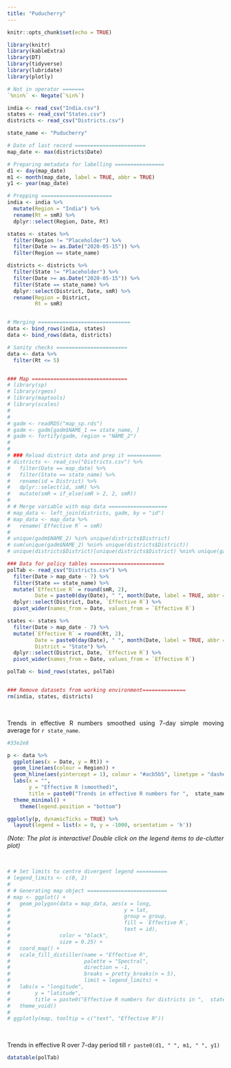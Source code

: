 ```yaml
---
title: "Puducherry"
---
```

<style>
body {
text-align: justify}
</style>

```r
knitr::opts_chunk$set(echo = TRUE)
```

```r
library(knitr)
library(kableExtra)
library(DT)
library(tidyverse)
library(lubridate)
library(plotly)

# Not in operator =======
`%nin%` <- Negate(`%in%`)
```

```r
india <- read_csv("India.csv")
states <- read_csv("States.csv")
districts <- read_csv("Districts.csv")

state_name <- "Puducherry"

# Date of last record =======================
map_date <- max(districts$Date)

# Preparing metadata for labelling ================
d1 <- day(map_date)
m1 <- month(map_date, label = TRUE, abbr = TRUE)
y1 <- year(map_date)

# Prepping =======================
india <- india %>% 
  mutate(Region = "India") %>% 
  rename(Rt = smR) %>% 
  dplyr::select(Region, Date, Rt)

states <- states %>% 
  filter(Region != "Placeholder") %>% 
  filter(Date >= as.Date("2020-05-15")) %>% 
  filter(Region == state_name)

districts <- districts %>% 
  filter(State != "Placeholder") %>% 
  filter(Date >= as.Date("2020-05-15")) %>%
  filter(State == state_name) %>% 
  dplyr::select(District, Date, smR) %>% 
  rename(Region = District,
         Rt = smR)


# Merging ==============================
data <- bind_rows(india, states)
data <- bind_rows(data, districts)

# Sanity checks =======================
data <- data %>% 
  filter(Rt <= 5)


### Map ===============================
# library(sp)
# library(rgeos)
# library(maptools)
# library(scales)
# 
# 
# gadm <- readRDS("map_sp.rds")                                        # Load map data
# gadm <- gadm[gadm$NAME_1 == state_name, ]                            # Filter SPDF for the state and its districts
# gadm <- fortify(gadm, region = "NAME_2")                             # Fortify the SPDF to tabular data frame
# 
# 
# ### Reload district data and prep it ===========
# districts <- read_csv("Districts.csv") %>% 
#   filter(Date == map_date) %>% 
#   filter(State == state_name) %>% 
#   rename(id = District) %>% 
#   dplyr::select(id, smR) %>% 
#   mutate(smR = if_else(smR > 2, 2, smR))
# 
# # Merge variable with map data ===================
# map_data <- left_join(districts, gadm, by = "id")
# map_data <- map_data %>% 
#   rename(`Effective R` = smR)
# 
# unique(gadm$NAME_2) %in% unique(districts$District)
# sum(unique(gadm$NAME_2) %nin% unique(districts$District))
# unique(districts$District)[unique(districts$District) %nin% unique(gadm$NAME_2)]

### Data for policy tables ========================
polTab <- read_csv("Districts.csv") %>% 
  filter(Date > map_date - 7) %>% 
  filter(State == state_name) %>% 
  mutate(`Effective R` = round(smR, 2),
         Date = paste0(day(Date), " ", month(Date, label = TRUE, abbr = TRUE))) %>% 
  dplyr::select(District, Date, `Effective R`) %>% 
  pivot_wider(names_from = Date, values_from = `Effective R`)

states <- states %>% 
  filter(Date > map_date - 7) %>% 
  mutate(`Effective R` = round(Rt, 2),
         Date = paste0(day(Date), " ", month(Date, label = TRUE, abbr = TRUE)),
         District = "State") %>% 
  dplyr::select(District, Date, `Effective R`) %>% 
  pivot_wider(names_from = Date, values_from = `Effective R`)

polTab <- bind_rows(states, polTab)


### Remove datasets from working environment==============
rm(india, states, districts)
```



\

Trends in effective R numbers smoothed using 7-day simple moving average for `r state_name`.


```r

#33e2e8

p <- data %>% 
  ggplot(aes(x = Date, y = Rt)) +
  geom_line(aes(colour = Region)) +
  geom_hline(aes(yintercept = 1), colour = "#acb5b5", linetype = "dashed") +
  labs(x = "",
       y = "Effective R (smoothed)",
       title = paste0("Trends in effective R numbers for ",  state_name)) +
  theme_minimal() +
    theme(legend.position = "bottom")

ggplotly(p, dynamicTicks = TRUE) %>%  
  layout(legend = list(x = 0, y = -1000, orientation = 'h'))
```


*(Note: The plot is interactive! Double click on the legend items to de-clutter plot)*

\

```r
# # Set limits to centre divergent legend ==========
# legend_limits <- c(0, 2)
# 
# # Generating map object ==========================
# map <- ggplot() + 
#   geom_polygon(data = map_data, aes(x = long, 
#                                     y = lat, 
#                                     group = group, 
#                                     fill = `Effective R`, 
#                                     text = id), 
#                color = "black", 
#                size = 0.25) +
#   coord_map() +
#   scale_fill_distiller(name = "Effective R", 
#                        palette = "Spectral", 
#                        direction = -1, 
#                        breaks = pretty_breaks(n = 5), 
#                        limit = legend_limits) +
#   labs(x = "longitude",
#        y = "latitude",
#        title = paste0("Effective R numbers for districts in ",  state_name, " on ", d1, " ", m1, " ", y1)) +
#   theme_void()
# 
# ggplotly(map, tooltip = c("text", "Effective R"))
```

\

Trends in effective R over 7-day period till `r paste0(d1, " ", m1, " ", y1)`

```r
datatable(polTab)
```